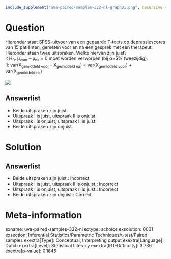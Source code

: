 ```r
include_supplement("uva-paired-samples-332-nl-graph01.png", recursive = TRUE)
```

Question
========

Hieronder staat SPSS-uitvoer van een gepaarde T-toets op depressiescores
van 15 patiënten, gemeten voor en na een gesprek met een therapeut.
Hieronder staan twee uitspraken. Welke hiervan zijn juist?\
I: H~0~: μ~voor~ -- μ~na~ = 0 moet worden verworpen (bij α=5%
tweezijdig).\
II: var(X~gemiddeld\ voor~ - X~gemiddeld\ na~) =
var(X~gemiddeld\ voor~) + var(X~gemiddeld\ na~)

![](uva-paired-samples-332-nl-graph01.png)

Answerlist
----------

* Beide uitspraken zijn juist.
* Uitspraak I is juist, uitspraak II is onjuist.
* Uitspraak I is onjuist, uitspraak II is juist.
* Beide uitspraken zijn onjuist.

Solution
========

Answerlist
----------

* Beide uitspraken zijn juist.: Incorrect
* Uitspraak I is juist, uitspraak II is onjuist.: Incorrect
* Uitspraak I is onjuist, uitspraak II is juist.: Incorrect
* Beide uitspraken zijn onjuist.: Correct

Meta-information
================
exname: uva-paired-samples-332-nl
extype: schoice
exsolution: 0001
exsection: Inferential Statistics/Parametric Techniques/t-test/Paired samples
exextra[Type]: Conceptual, Interpreting output
exextra[Language]: Dutch
exextra[Level]: Statistical Literacy
exextra[IRT-Difficulty]: 3.736
exextra[p-value]: 0.1645
